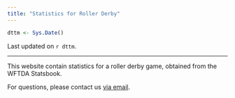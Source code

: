 ```yaml
---
title: "Statistics for Roller Derby"
---
```


```r
dttm <- Sys.Date()
```


Last updated on `r dttm`.

---

This website contain statistics for a roller derby game, obtained from the WFTDA Statsbook.

For questions, please contact us [via email](contact.qmd).
